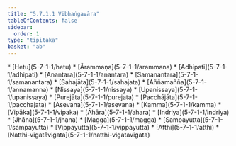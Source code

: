 ```yaml
---
title: "5.7.1.1 Vibhaṅgavāra"
tableOfContents: false
sidebar:
  order: 1
type: "tipitaka"
basket: "ab"
---
```



<DynamicBreadcrumb />



<TableOfContents>
* [Hetu](5-7-1-1/hetu)
* [Ārammaṇa](5-7-1-1/arammana)
* [Adhipati](5-7-1-1/adhipati)
* [Anantara](5-7-1-1/anantara)
* [Samanantara](5-7-1-1/samanantara)
* [Sahajāta](5-7-1-1/sahajata)
* [Aññamañña](5-7-1-1/annamanna)
* [Nissaya](5-7-1-1/nissaya)
* [Upanissaya](5-7-1-1/upanissaya)
* [Purejāta](5-7-1-1/purejata)
* [Pacchājāta](5-7-1-1/pacchajata)
* [Āsevana](5-7-1-1/asevana)
* [Kamma](5-7-1-1/kamma)
* [Vipāka](5-7-1-1/vipaka)
* [Āhāra](5-7-1-1/ahara)
* [Indriya](5-7-1-1/indriya)
* [Jhāna](5-7-1-1/jhana)
* [Magga](5-7-1-1/magga)
* [Sampayutta](5-7-1-1/sampayutta)
* [Vippayutta](5-7-1-1/vippayutta)
* [Atthi](5-7-1-1/atthi)
* [Natthi-vigatāvigata](5-7-1-1/natthi-vigatavigata)
</TableOfContents>
